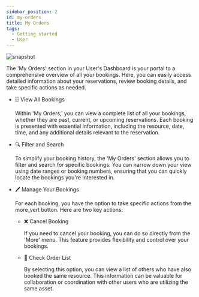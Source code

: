 ---
sidebar_position: 2
id: my-orders
title: My Orders
tags:
  - Getting started
  - User
---



<BrowserWindow url={url}>

![snapshot](../../assets/user/my-orders.png)

</BrowserWindow>

The 'My Orders' section in your User's Dashboard is your portal to a comprehensive overview of all your bookings. Here, you can easily access detailed information about your reservations, review booking details, and take specific actions as needed.

- 🗄️ View All Bookings

  Within 'My Orders,' you can view a complete list of all your bookings, whether they are past, current, or upcoming reservations. Each booking is presented with essential information, including the resource, date, time, and any additional details relevant to the reservation.

- 🔍 Filter and Search

  To simplify your booking history, the 'My Orders' section allows you to filter and search for specific bookings. You can narrow down your view using date ranges or booking numbers, ensuring that you can quickly locate the bookings you're interested in.

- 🖊️ Manage Your Bookings

  For each booking, you have the option to take specific actions from the <span class="icon">more_vert</span> button. Here are two key actions:

  - ❌ Cancel Booking

    If you need to cancel your booking, you can do so directly from the 'More' menu. This feature provides flexibility and control over your bookings.

  - 👀 Check Order List

    By selecting this option, you can view a list of others who have also booked the same resource. This information can be valuable for collaboration or coordination with other users who are utilizing the same asset.
